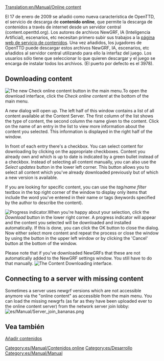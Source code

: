 [[Translation:en/Manual/Online content]]
{{es/Traducción|en/Manual/Online content|25}}

{{es/Manual/Tabla de contenido}}
{{es/Disponibilidad|0.7}}

El 17 de enero de 2009 se añadió como nueva característica de OpenTTD, el servicio de descarga de '''contenido online''', que permite la descarga de contenidos a través de internet desde un servidor central (content.openttd.org). Los autores de archivos NewGRF, IA (Inteligencia Artificial), escenarios, etc necesitan primero subir sus trabajos a la [http://content.openttd.org/ página web de servicio de contenidos]. Una vez añadidos, los jugadores de OpenTTD puede descargar estos archivos NewGRF, IA, escenarios, etc añadidos al servidor central utilizando para ello la interfaz del juego. Los usuarios sólo tiene que seleccionar lo que quieren descargar y el juego se encarga de instalar todos los archivos. (El puerto por defecto es el 3978).

{{es/Pendiente de traducción}}

==Downloading content==
[[File:es/Manual/MainMenu CheckOnlineContent.png|right|frame|The new Check online content button in the main menu.]]To open the download interface, click the ''Check online content'' at the bottom of the main menu.

A new dialog will open up. The left half of this window contains a list of all content available at the Content Server. The first column of the list shows the type of content, the second column the name given to the content. Click on the name of an entry in the list to view more information about the content you selected. This information is displayed in the right half of the window.

In front of each entry there's a checkbox. You can select content for downloading by clicking on the appropriate checkboxes. Content you already own and which is up to date is indicated by a green bullet instead of a checkbox.
Instead of selecting all content manually, you can also use the ''Select updates'' button in the lower left corner. This button allows you to select all content which you've already downloaded previously but of which a new version is available.

If you are looking for specific content, you can use the ''tag/name filter'' textbox in the top right corner of the window to display only items that include the word you've entered in their name or tags (keywords specified by the author to describe the content).

[[File:en/Manual/ContentDownloading Progress.png|left|frame|Progress indicator.]]When you're happy about your selection, click the ''Download'' button in the lower right corner. A progress indicator will appear and the content you selected will be downloaded and installed automatically. If this is done, you can click the OK button to close the dialog. Now either select more content and repeat the process or close the window by using the button in the upper left window or by clicking the 'Cancel' button at the bottom of the window.

Please note that if you've downloaded NewGRFs that these are not automatically added to the NewGRF settings window. You still have to do that manually.
[[File:en/Manual/ContentDownloading2.png|center|frame|The Content Downloading interface.]]

==Connecting to a server with missing content==
Sometimes a server uses newgrf versions which are not accessible anymore via the "online content" as accessible from the main menu. You can load the missing newgrfs (as far as they have been uploaded ever to the online content server) from the network server join lobby:
[[File:es/Manual/Server join bananas.png]]

==Vea también==
[[es/Servicio de contenidos|Añadir contenidos]]

[[Category:es/Manual/Contenidos online]]
[[Category:es/Desarrollo]]
[[Category:es/Manual/Manual]]